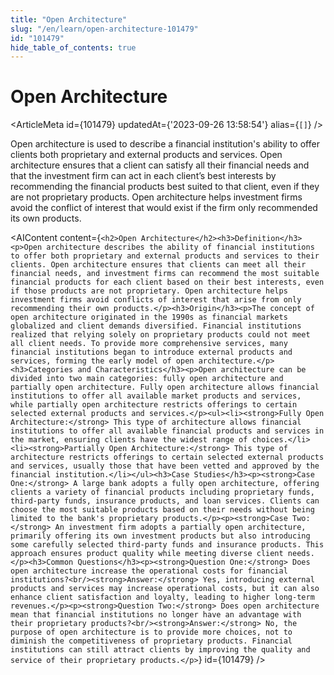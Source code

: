 ```yaml
---
title: "Open Architecture"
slug: "/en/learn/open-architecture-101479"
id: "101479"
hide_table_of_contents: true
---
```



# Open Architecture

<ArticleMeta id={101479} updatedAt={'2023-09-26 13:58:54'} alias={`[]`} />
<div className='border-solid border-b border-t-0 my-4 border-[var(--ifm-color-gray-300)]' />

Open architecture is used to describe a financial institution's ability to offer clients both proprietary and external products and services. Open architecture ensures that a client can satisfy all their financial needs and that the investment firm can act in each client’s best interests by recommending the financial products best suited to that client, even if they are not proprietary products. Open architecture helps investment firms avoid the conflict of interest that would exist if the firm only recommended its own products.

<AIContent content={`<h2>Open Architecture</h2><h3>Definition</h3><p>Open architecture describes the ability of financial institutions to offer both proprietary and external products and services to their clients. Open architecture ensures that clients can meet all their financial needs, and investment firms can recommend the most suitable financial products for each client based on their best interests, even if those products are not proprietary. Open architecture helps investment firms avoid conflicts of interest that arise from only recommending their own products.</p><h3>Origin</h3><p>The concept of open architecture originated in the 1990s as financial markets globalized and client demands diversified. Financial institutions realized that relying solely on proprietary products could not meet all client needs. To provide more comprehensive services, many financial institutions began to introduce external products and services, forming the early model of open architecture.</p><h3>Categories and Characteristics</h3><p>Open architecture can be divided into two main categories: fully open architecture and partially open architecture. Fully open architecture allows financial institutions to offer all available market products and services, while partially open architecture restricts offerings to certain selected external products and services.</p><ul><li><strong>Fully Open Architecture:</strong> This type of architecture allows financial institutions to offer all available financial products and services in the market, ensuring clients have the widest range of choices.</li><li><strong>Partially Open Architecture:</strong> This type of architecture restricts offerings to certain selected external products and services, usually those that have been vetted and approved by the financial institution.</li></ul><h3>Case Studies</h3><p><strong>Case One:</strong> A large bank adopts a fully open architecture, offering clients a variety of financial products including proprietary funds, third-party funds, insurance products, and loan services. Clients can choose the most suitable products based on their needs without being limited to the bank's proprietary products.</p><p><strong>Case Two:</strong> An investment firm adopts a partially open architecture, primarily offering its own investment products but also introducing some carefully selected third-party funds and insurance products. This approach ensures product quality while meeting diverse client needs.</p><h3>Common Questions</h3><p><strong>Question One:</strong> Does open architecture increase the operational costs for financial institutions?<br/><strong>Answer:</strong> Yes, introducing external products and services may increase operational costs, but it can also enhance client satisfaction and loyalty, leading to higher long-term revenues.</p><p><strong>Question Two:</strong> Does open architecture mean that financial institutions no longer have an advantage with their proprietary products?<br/><strong>Answer:</strong> No, the purpose of open architecture is to provide more choices, not to diminish the competitiveness of proprietary products. Financial institutions can still attract clients by improving the quality and service of their proprietary products.</p>`} id={101479} />
